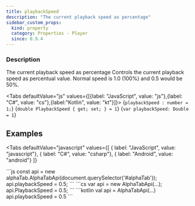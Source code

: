 ```yaml
---
title: playbackSpeed
description: "The current playback speed as percentage"
sidebar_custom_props:
  kind: property
  category: Properties - Player
  since: 0.9.4
---
```



<SinceBadge since="0.9.4" />

<PropertyDescription />

### Description
The current playback speed as percentage Controls the current playback speed as percentual value. Normal speed is 1.0 (100%) and 0.5 would be 50%.

<Tabs defaultValue="js" values={[{label: "JavaScript", value: "js"},{label: "C#", value: "cs"},{label:"Kotlin", value: "kt"}]}>
<TabItem value="js">
<CodeBlock language="ts">{`playbackSpeed : number = 1;`}</CodeBlock>
</TabItem>
<TabItem value="cs">
<CodeBlock language="csharp">{`double PlaybackSpeed { get; set; } = 1`}</CodeBlock>
</TabItem>
<TabItem value="kt">
<CodeBlock language="kotlin">{`var playbackSpeed: Double = 1`}</CodeBlock>
</TabItem>
</Tabs>


## Examples

<Tabs
    defaultValue="javascript"
    values={[
      { label: "JavaScript", value: "javascript"},
      { label: "C#", value: "csharp"},
      { label: "Android", value: "android"}
    ]}
>
<TabItem value="javascript">
```js
const api = new alphaTab.AlphaTabApi(document.querySelector('#alphaTab'));
api.playbackSpeed = 0.5;
```
</TabItem>
<TabItem value="csharp">
```cs
var api = new AlphaTabApi<MyControl>(...);
api.PlaybackSpeed = 0.5;
```
</TabItem>
<TabItem value="android">
```kotlin
val api = AlphaTabApi<MyControl>(...)
api.playbackSpeed = 0.5
```
</TabItem>
</Tabs>
